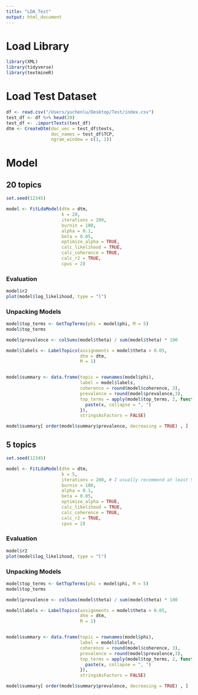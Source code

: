 ```yaml
---
title: "LDA_Test"
output: html_document
---
```


# Load Library
```r
library(XML)
library(tidyverse)
library(textmineR)
```

# Load Test Dataset
```r
df <- read.csv("/Users/yuchenlu/Desktop/Test/index.csv")
test_df <- df %>% head(20)
test_df <- .importTexts(test_df)
dtm <- CreateDtm(doc_vec = test_df$texts,
                 doc_names = test_df$TCP, 
                 ngram_window = c(1, 2))
```

# Model

## 20 topics 
```r
set.seed(12345)

model <- FitLdaModel(dtm = dtm, 
                     k = 20,
                     iterations = 200, 
                     burnin = 180,
                     alpha = 0.1,
                     beta = 0.05,
                     optimize_alpha = TRUE,
                     calc_likelihood = TRUE,
                     calc_coherence = TRUE,
                     calc_r2 = TRUE,
                     cpus = 2) 
```

### Evaluation
```r
model$r2
plot(model$log_likelihood, type = "l")
```

### Unpacking Models
```r
model$top_terms <- GetTopTerms(phi = model$phi, M = 5)
model$top_terms
```

```r
model$prevalence <- colSums(model$theta) / sum(model$theta) * 100

model$labels <- LabelTopics(assignments = model$theta > 0.05, 
                            dtm = dtm,
                            M = 1)


model$summary <- data.frame(topic = rownames(model$phi),
                            label = model$labels,
                            coherence = round(model$coherence, 3),
                            prevalence = round(model$prevalence,3),
                            top_terms = apply(model$top_terms, 2, function(x){
                              paste(x, collapse = ", ")
                            }),
                            stringsAsFactors = FALSE)

model$summary[ order(model$summary$prevalence, decreasing = TRUE) , ]
```

## 5 topics
```r
set.seed(12345)

model <- FitLdaModel(dtm = dtm, 
                     k = 5,
                     iterations = 200, # I usually recommend at least 500 iterations or more
                     burnin = 180,
                     alpha = 0.1,
                     beta = 0.05,
                     optimize_alpha = TRUE,
                     calc_likelihood = TRUE,
                     calc_coherence = TRUE,
                     calc_r2 = TRUE,
                     cpus = 2) 
```

### Evaluation
```r
model$r2
plot(model$log_likelihood, type = "l")
```

### Unpacking Models
```r
model$top_terms <- GetTopTerms(phi = model$phi, M = 5)
model$top_terms
```

```r
model$prevalence <- colSums(model$theta) / sum(model$theta) * 100

model$labels <- LabelTopics(assignments = model$theta > 0.05, 
                            dtm = dtm,
                            M = 1)


model$summary <- data.frame(topic = rownames(model$phi),
                            label = model$labels,
                            coherence = round(model$coherence, 3),
                            prevalence = round(model$prevalence,3),
                            top_terms = apply(model$top_terms, 2, function(x){
                              paste(x, collapse = ", ")
                            }),
                            stringsAsFactors = FALSE)

model$summary[ order(model$summary$prevalence, decreasing = TRUE) , ]
```
